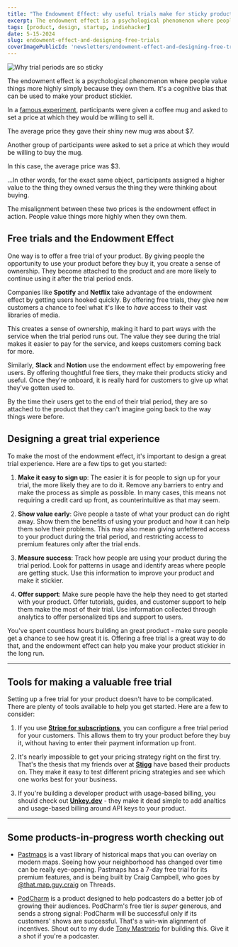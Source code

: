 ```yaml
---
title: "The Endowment Effect: why useful trials make for sticky products"
excerpt: The endowment effect is a psychological phenomenon where people value things more highly simply because they own them. How can you use this to make your product stickier?
tags: [product, design, startup, indiehacker]
date: 5-15-2024
slug: endowment-effect-and-designing-free-trials
coverImagePublicId: 'newsletters/endowment-effect-and-designing-free-trials/cover'
---
```


<Image
  publicId="newsletters/endowment-effect-and-designing-free-trials/cover"
   alt="Why trial periods are so sticky"
/>

The endowment effect is a psychological phenomenon where people value things more highly simply because they own them. It's a cognitive bias that can be used to make your product stickier.

In a [famous experiment](https://en.wikipedia.org/wiki/Endowment_effect), participants were given a coffee mug and asked to set a price at which they would be willing to sell it.

The average price they gave their shiny new mug was about $7.

Another group of participants were asked to set a price at which they would be willing to buy the mug.

In this case, the average price was $3.

<Highlight>
...In other words, for the exact same object, participants assigned a higher value to the thing they owned versus the thing they were thinking about buying.
</Highlight>

The misalignment between these two prices is the endowment effect in action. People value things more highly when they own them.

## Free trials and the Endowment Effect

One way is to offer a free trial of your product. By giving people the opportunity to use your product before they buy it, you create a sense of ownership. They become attached to the product and are more likely to continue using it after the trial period ends.

Companies like **Spotify** and **Netflix** take advantage of the endowment effect by getting users hooked quickly. By offering free trials, they give new customers a chance to feel what it's like to _have_ access to their vast libraries of media.

This creates a sense of ownership, making it hard to part ways with the service when the trial period runs out. The value they see during the trial makes it easier to pay for the service, and keeps customers coming back for more.

Similarly, **Slack** and **Notion** use the endowment effect by empowering free users. By offering thoughtful free tiers, they make their products sticky and useful. Once they're onboard, it is really hard for customers to give up what they've gotten used to.

By the time their users get to the end of their trial period, they are so attached to the product that they can't imagine going back to the way things were before.

## Designing a great trial experience

To make the most of the endowment effect, it's important to design a great trial experience. Here are a few tips to get you started:

1. **Make it easy to sign up**: The easier it is for people to sign up for your trial, the more likely they are to do it. Remove any barriers to entry and make the process as simple as possible. In many cases, this means not requiring a credit card up front, as counterintuitive as that may seem.

2. **Show value early**: Give people a taste of what your product can do right away. Show them the benefits of using your product and how it can help them solve their problems. This may also mean giving unfettered access to your product during the trial period, and restricting access to premium features only after the trial ends.

3. **Measure success**: Track how people are using your product during the trial period. Look for patterns in usage and identify areas where people are getting stuck. Use this information to improve your product and make it stickier.

4. **Offer support**: Make sure people have the help they need to get started with your product. Offer tutorials, guides, and customer support to help them make the most of their trial. Use information collected through analytics to offer personalized tips and support to users.

You've spent countless hours building an great product - make sure people get a chance to see how great it is. Offering a free trial is a great way to do that, and the endowment effect can help you make your product stickier in the long run.

---

## Tools for making a valuable free trial

Setting up a free trial for your product doesn't have to be complicated. There are plenty of tools available to help you get started. Here are a few to consider:

1. If you use **[Stripe for subscriptions](https://docs.stripe.com/billing/subscriptions/trials)**, you can configure a free trial period for your customers. This allows them to try your product before they buy it, without having to enter their payment information up front.

2. It's nearly impossible to get your pricing strategy right on the first try. That's the thesis that my friends over at **[Stigg](https://www.stigg.io/)** have based their products on. They make it easy to test different pricing strategies and see which one works best for your business.

3.  If you're building a developer product with usage-based billing, you should check out **[Unkey.dev](https://www.unkey.com/)** - they make it dead simple to add analtics and usage-based billing around API keys to your product.

---

## Some products-in-progress worth checking out

- [Pastmaps](https://pastmaps.com/plus?src=tinyimprovements) is a vast library of historical maps that you can overlay on modern maps. Seeing how your neighborhood has changed over time can be really eye-opening. Pastmaps has a 7-day free trial for its premium features, and is being built by Craig Campbell, who goes by [@that.map.guy.craig](https://www.threads.net/@that.map.guy.craig) on Threads.

- [PodCharm](https://podcharm.com/) is a product designed to help podcasters do a better job of growing their audiences. PodCharm's free tier is _super_ generous, and sends a strong signal: PodCharm will be successful only if its customers' shows are successful. That's a win-win alignment of incentives. Shout out to my dude [Tony Mastrorio](https://www.threads.net/@tonydotcoms) for building this. Give it a shot if you're a podcaster.

